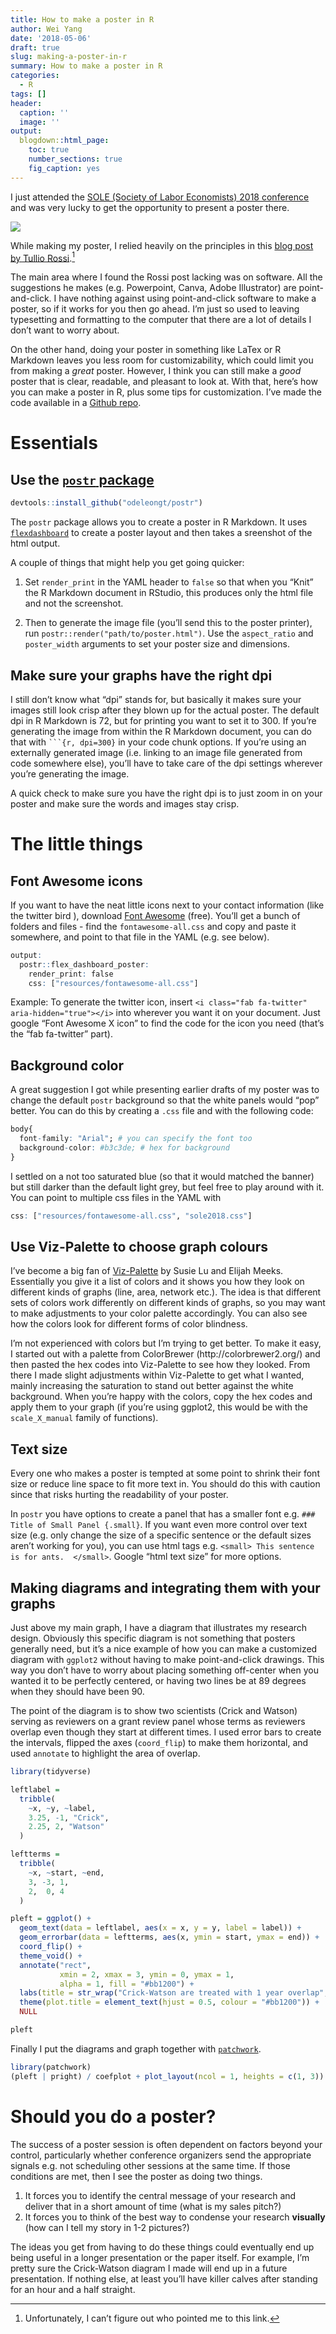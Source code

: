 ```yaml
---
title: How to make a poster in R
author: Wei Yang
date: '2018-05-06'
draft: true
slug: making-a-poster-in-r
summary: How to make a poster in R
categories:
  - R
tags: []
header:
  caption: ''
  image: ''
output:
  blogdown::html_page:
    toc: true
    number_sections: true
    fig_caption: yes
---
```


I just attended the [SOLE (Society of Labor Economists) 2018 conference](http://www.sole-jole.org/2018FullProgram.html) and was very lucky to get the opportunity to present a poster there. 

![](/post/2018-05-06-making-a-poster-in-r_files/sole2018.png)

While making my poster, I relied heavily on the principles in this [blog post by Tullio Rossi](https://www.animateyour.science/single-post/How-to-design-an-award-winning-conference-poster).^[Unfortunately, I can't figure out who pointed me to this link.] 

The main area where I found the Rossi post lacking was on software. All the suggestions he makes (e.g. Powerpoint, Canva, Adobe Illustrator) are point-and-click. I have nothing against using point-and-click software to make a poster, so if it works for you then go ahead. I'm just so used to leaving typesetting and formatting to the computer that there are a lot of details I don't want to worry about.

On the other hand, doing your poster in something like LaTex or R Markdown leaves you less room for customizability, which could limit you from making a *great* poster. However, I think you can still make a *good* poster that is clear, readable, and pleasant to look at. With that, here's how you can make a poster in R, plus some tips for customization. I've made the code available in a [Github repo](https://github.com/weiyangtham/sole2018_poster_example).

# Essentials

## Use the [`postr` package](https://github.com/odeleongt/postr)

```r
devtools::install_github("odeleongt/postr")
```

The `postr` package allows you to create a poster in R Markdown. It uses [`flexdashboard`](https://rmarkdown.rstudio.com/flexdashboard/using.html) to create a poster layout and then takes a sreenshot of the html output. 

A couple of things that might help you get going quicker: 

1. Set `render_print` in the YAML header to `false` so that when you "Knit" the R Markdown document in RStudio, this produces only the html file and not the screenshot. 

1. Then to generate the image file (you'll send this to the poster printer), run `postr::render("path/to/poster.html")`. Use the `aspect_ratio` and `poster_width` arguments to set your poster size and dimensions. 

## Make sure your graphs have the right dpi

I still don't know what "dpi" stands for, but basically it makes sure your images still look crisp after they blown up for the actual poster. The default dpi in R Markdown is 72, but for printing you want to set it to 300. If you're generating the image from within the R Markdown document, you can do that with ` ```{r, dpi=300} ` in your code chunk options. If you're using an externally generated image (i.e. linking to an image file generated from code somewhere else), you'll have to take care of the dpi settings wherever you're generating the image. 

A quick check to make sure you have the right dpi is to just zoom in on your poster and make sure the words and images stay crisp. 

# The little things

## Font Awesome icons

If you want to have the neat little icons next to your contact information (like the twitter bird 
<i class="fa fa-twitter" aria-hidden="true"></i>), download [Font Awesome](https://fontawesome.com/) (free). You'll get a bunch of folders and files - find the `fontawesome-all.css` and copy and paste it somewhere, and point to that file in the YAML (e.g. see below). 

```r
output: 
  postr::flex_dashboard_poster:
    render_print: false
    css: ["resources/fontawesome-all.css"]
```

Example: To generate the twitter icon, insert `<i class="fab fa-twitter" aria-hidden="true"></i>` into wherever you want it on your document. Just google "Font Awesome X icon" to find the code for the icon you need (that's the "fab fa-twitter" part). 

## Background color

A great suggestion I got while presenting earlier drafts of my poster was to change the default `postr` background so that the white panels would "pop" better. You can do this by creating a `.css` file and with the following code: 

```r
body{
  font-family: "Arial"; # you can specify the font too
  background-color: #b3c3de; # hex for background
}
```

I settled on a not too saturated blue (so that it would matched the banner) but still darker than the default light grey, but feel free to play around with it. You can point to multiple css files in the YAML with 

```r
css: ["resources/fontawesome-all.css", "sole2018.css"]
```


## Use Viz-Palette to choose graph colours 

I've become a big fan of [Viz-Palette](http://projects.susielu.com/viz-palette) by Susie Lu and Elijah Meeks. Essentially you give it a list of colors and it shows you how they look on different kinds of graphs (line, area, network etc.). The idea is that different sets of colors work differently on different kinds of graphs, so you may want to make adjustments to your color palette accordingly. You can also see how the colors look for different forms of color blindness. 

I'm not experienced with colors but I'm trying to get better. To make it easy, I started out with a palette from ColorBrewer (http://colorbrewer2.org/) and then pasted the hex codes into Viz-Palette to see how they looked. From there I made slight adjustments within Viz-Palette to get what I wanted, mainly increasing the saturation to stand out better against the white background. When you're happy with the colors, copy the hex codes and apply them to your graph (if you're using ggplot2, this would be with the `scale_X_manual` family of functions). 

## Text size 

Every one who makes a poster is tempted at some point to shrink their font size or reduce line space to fit more text in. You should do this with caution since that risks hurting the readability of your poster. 

In `postr` you have options to create a panel that has a smaller font e.g. `### Title of Small Panel {.small}`. If you want even more control over text size (e.g. only change the size of a specific sentence or the default sizes aren't working for you), you can use html tags e.g. `<small>
This sentence is for ants. 
</small>`. Google "html text size" for more options. 

## Making diagrams and integrating them with your graphs

Just above my main graph, I have a diagram that illustrates my research design. Obviously this specific diagram is not something that posters generally need, but it's a nice example of how you can make a customized diagram with `ggplot2` without having to make point-and-click drawings. This way you don't have to worry about placing something off-center when you wanted it to be perfectly centered, or having two lines be at 89 degrees when they should have been 90. 

The point of the diagram is to show two scientists (Crick and Watson) serving as reviewers on a grant review panel whose terms as reviewers overlap even though they start at different times. I used error bars to create the intervals, flipped the axes (`coord_flip`) to make them horizontal, and used `annotate` to highlight the area of overlap.

```r
library(tidyverse)

leftlabel = 
  tribble(
    ~x, ~y, ~label, 
    3.25, -1, "Crick",
    2.25, 2, "Watson"
  )

leftterms = 
  tribble(
    ~x, ~start, ~end, 
    3, -3, 1, 
    2,  0, 4
  )

pleft = ggplot() + 
  geom_text(data = leftlabel, aes(x = x, y = y, label = label)) +
  geom_errorbar(data = leftterms, aes(x, ymin = start, ymax = end)) + 
  coord_flip() + 
  theme_void() + 
  annotate("rect", 
           xmin = 2, xmax = 3, ymin = 0, ymax = 1, 
           alpha = 1, fill = "#bb1200") + 
  labs(title = str_wrap("Crick-Watson are treated with 1 year overlap", 25)) +
  theme(plot.title = element_text(hjust = 0.5, colour = "#bb1200")) + 
  NULL

pleft
```

Finally I put the diagrams and graph together with [`patchwork`](https://github.com/thomasp85/patchwork).

```r
library(patchwork)
(pleft | pright) / coefplot + plot_layout(ncol = 1, heights = c(1, 3))
```

# Should you do a poster?

The success of a poster session is often dependent on factors beyond your control, particularly whether conference organizers send the appropriate signals e.g. not scheduling other sessions at the same time. If those conditions are met, then I see the poster as doing two things. 

1. It forces you to identify the central message of your research and deliver that in a short amount of time (what is my sales pitch?)
1. It forces you to think of the best way to condense your research **visually** (how can I tell my story in 1-2 pictures?)

The ideas you get from having to do these things could eventually end up being useful in a longer presentation or the paper itself. For example, I'm pretty sure the Crick-Watson diagram I made will end up in a future presentation. If nothing else, at least you'll have killer calves after standing for an hour and a half straight.










